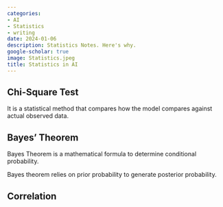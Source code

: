 ```yaml
---
categories:
- AI
- Statistics
- writing
date: 2024-01-06
description: Statistics Notes. Here's why.
google-scholar: true
image: Statistics.jpeg
title: Statistics in AI
---
```

## Chi-Square Test

It is a statistical method that compares how the model compares against actual observed data.

## Bayes' Theorem

Bayes Theorem is a mathematical formula to determine conditional probability.

Bayes theorem relies on prior probability to generate posterior probability.


## Correlation

<!-- It's not every day that you find out you have climbed the exalted heights of another discipline. My work is pretty interdisciplinary, but it shocked me, too, that I'm apparently holding forth on neoliberalism and the epistemic question in African universities ([archive link](https://archive.is/MgSAW)): -->

<!-- ![Apparently, I'm commenting on neoliberalism in African universities.](scispace.png){#fig-scispace} -->

<!-- This, of course, came at some surprise to me, as I have never written anything on the topic. I have, however, written a lot about AI, and I have written a thing or two about Africa, so I guess it was only a matter of time before I was conflated with someone else. This time, the unwitting victim deprived of his credit was [Prof. Amasa P. Ndofirepi](https://www.uj.ac.za/members/prof-amasa-philip-ndofirepi/), who is an educational studies scholar at the University of Johannesburg. I have no idea how I ended up being credited with his work, but I'm sure it was an honest mistake. -->

<!-- The problem is, with AI, mistakes compound. So if an unwitting student were to ask for a quick literature review of neoliberalism on the subject, they might get something like this from Scispace: -->

<!-- > The literature on the impact of neoliberalism on knowledge production and dissemination in African universities has been extensively explored by various authors. Qosimova Gulbahor, in her paper "Placing Knowledge at the Centre of an Alternative Public Good Imaginary of African Universities," discusses the alternative public good mission of African universities and the need for them to apply their knowledge infrastructure to community development challenges. Chris von Csefalvay, in his paper "The Hegemonic Neoliberal Knowledges in the African University," examines the pervasive presence of neoliberalism in African universities and explores the prospects and opportunities to unyoke the trapped knowledge processes. These authors, along with others, highlight concerns about the dominance of Western knowledge, the commodification of knowledge, and the need for African universities to prioritize socially-just knowledges that serve African priorities and challenges. -->

<!-- I mean, that's flattering, but I'd really rather be credited mostly for my own work. I'm sure Prof. Ndofirepi would agree. -->


<!-- ## Why I care -->

<!-- This is, of course, not good for academia. We've generally been coasting from one crisis to another. We've got a replication crisis, there's [enough dodgy Western Blots to blot out the sun](https://retractionwatch.com/2020/09/30/author-says-misguided-efforts-for-the-ideal-western-blot-led-to-the-withdrawal-of-these-studies/), we've got the [Tessier-Lavigne mess](https://www.statnews.com/2023/07/19/marc-tessier-lavigne-stanford-president-resignation/), and that's just what I can think of off the top of my head before my first coffee. A predatory publishing industry doesn't help this at all. We need another crisis on top of this like we need a hole in the head, and yet, here we are. -->

<!-- Now, as far as I'm aware, no serious academic is actually using these tools to do their research. On the other hand, non-academics _are_. For journalists, in particular, such tools are a godsend -- literature reviews are annoying, and if you can get a computer to do it for you, why not? The problem is, of course, that you're supposed to double-check this stuff and, well, journalists are known for many things, but double-checking stuff properly isn't really one of them. -->

<!-- And so, after months of academics fretting about ChatGPT eating their lunch, we're confronted with the actual problem. AI is not better at producing decent science, but it is vastly faster and more efficient at producing _bad_ science. -->

<!-- Which we weren't short on to begin with. -->


<!-- ## What's the problem? -->

<!-- Language is a tool that works on the basis of some conventions of meaning. Language models encapsulate these conventions, but they cannot encapsulate _all_ of them -- there are compromises to be made if a system with limited resources has to contend with nearly unlimited human imagination. When language models' limits come to blows with domain-specific language, we get into trouble. -->

<!-- Language models are really weak at one thing: reasoned judgment. As a scientist, you are trained to exercise this kind of reasoned judgment in determining what is, and what isn't, worth considering as an authority. That's why we make our master's students (and hopefully most undergraduates) write literature reviews until the cows come home. It teaches them to develop that judgment, and also to know how to explore the fringes of their research question. I have looked at a few 'academic AI' tools that claim to be doing some of this, and they're not very good at it. [Scite](https://scite.ai) is so far one of the better ones, and the literature reviews it produces are still pretty bad: results are heavily weighted towards recent publications, towards the specific in preference to the foundational and often towards meandering misinterpretations of the research question as long as sources for that could be found, in preference to actually identifying a gap. -->

<!-- To be quite fair towards these models, they have to deal with academic literature, which is an abundance of noise with a flicker of signal. There is, not to put too fine a point on it, a ton of crap out there, and it's not always easy to tell the difference between the crap and the good stuff. That's why we have peer review, and that's why we have literature reviews. The problem is, of course, that these models are not trained on the literature, but on the internet. And the internet is a very different place from the academic literature indeed. -->

<!-- Academic writing, especially domain specific writing, has a language of its own. It's not fair to expect a language model trained on English to also master uses of English that might as well be a different language. To give a favourite example of mine: in magnetic resonance imaging of the brain, there's often talk of something called 'flow voids'. Now, normal human reasoning would interpret a 'flow void' to be the absence of flow, or something along those lines. In MRI, a flow void is actually the opposite: it is a 'void' of signal created in a vessel through which something (usually blood, sometimes CSF) flows.^[Flow voids happen in the context of spin-echo imaging. These modalities involve two pulses – an excitation pulse and a refocusing pulse. Blood that moves perpendicular to the image plane will be hit by the excitation pulse but not the refocusing pulse. Therefore, it will not create a signal, which gives us the 'void' appearance of signal hypointense vessels.] This is a very specific term that has a very specific meaning in a very specific context. A language model, however, would not know that. It would assume that a 'flow void' is (de)void of flow. -->

<!-- Just about _all_ of science is like that. We have a language of our own, and it's not always easy to understand. What definitely doesn't make it easier to work with, however, is when the source material is also wrong. Which is what we're dealing with all too often, viz. @fig-scispace. -->


<!-- ## What can we do about it? -->

<!-- Most 'academic AI' applications are riding on the crest of a wave of high expectations that surround everything AI-related right now. They offer to be useful aides-de-camp to beleaguered academics who have to contend with exponentially growing literature, but in reality fall far short of that promise. And the inherent 'black box' nature of such models means that it's not always easy to tell when they're wrong. -->

<!-- At this point, perhaps the best we can do is to hold off on using generative AI tools for academic research until they're better. We're not there yet. We're not even close. For highly domain specific applications, retrieval-augmented generation (RAG) approaches utilising a curated knowledge base of publications in that realm has proven to be a very useful approach indeed, but those are specialised tools that are at the present primarily in the purview of private industry. I've seen some great applications in this field, and I see this as another proof point for [my assertion that the future belongs to ecosystems of small, specialised language models rather than one big model that does everything](../team-of-rivals/). -->

<!-- For the time being, we're going to have to do things the old-fashioned way: reading the literature and writing our own reviews. I know, it's not very fun. But it's the only way to do it right, and we've managed with that for the last few hundred years. Giving it another few years won't hurt. -->